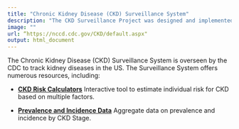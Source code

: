 ---
title: "Chronic Kidney Disease (CKD) Surveillance System"
description: "The CKD Surveillance Project was designed and implemented to document the burden of CKD and its risk factors in the U.S. population over time, and track the progress of our efforts to prevent, detect, and manage CKD and its complications."
image: ""
url: “https://nccd.cdc.gov/CKD/default.aspx"
output: html_document
---

The Chronic Kidney Disease (CKD) Surveillance System is overseen by the CDC
to track kidney diseases in the US. The Surveillance System offers numerous 
resources, including:

* **[CKD Risk Calculators](https://nccd.cdc.gov/CKD/Calculators.aspx)** Interactive
tool to estimate individual risk for CKD based on multiple factors.

* **[Prevalence and Incidence Data](https://nccd.cdc.gov/CKD/detail.aspx?Qnum=Q8#refreshPosition)** Aggregate
data on prevalence and incidence by CKD Stage.